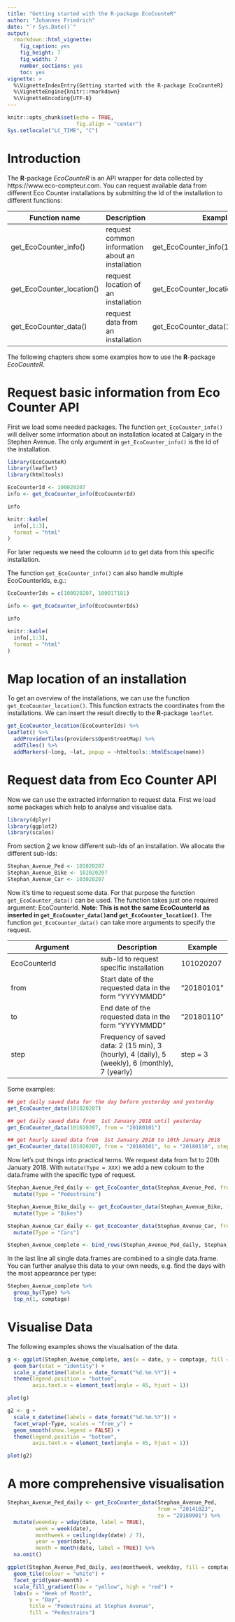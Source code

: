 ```yaml
---
title: "Getting started with the R-package EcoCounteR"
author: "Johannes Friedrich"
date: "`r Sys.Date()`"
output: 
  rmarkdown::html_vignette:
    fig_caption: yes
    fig_height: 7
    fig_width: 7
    number_sections: yes
    toc: yes
vignette: >
  %\VignetteIndexEntry{Getting started with the R-package EcoCounteR}
  %\VignetteEngine{knitr::rmarkdown}
  %\VignetteEncoding{UTF-8}
---
```

```r
knitr::opts_chunk$set(echo = TRUE, 
                      fig.align = "center")
Sys.setlocale("LC_TIME", "C")
```

# Introduction

The **R**-package *EcoCounteR* is an API wrapper for data collected by https://www.eco-compteur.com. You can request available data from different Eco Counter installations by submitting the Id of the installation to different functions:

Function name       | Description                                        | Example
--------------------|----------------------------------------------------| -------
get_EcoCounter_info() | request common information about an installation  | get_EcoCounter_info(100020207)
get_EcoCounter_location() | request location of an installation  | get_EcoCounter_location(100020207)
get_EcoCounter_data() | request data from an installation  | get_EcoCounter_data(101020207)

The following chapters show some examples how to use the **R**-package *EcoCounteR*.

# Request basic information from Eco Counter API <a id="basic_information"></a>

First we load some needed packages. The function `get_EcoCounter_info()` will deliver some information about an installation located at Calgary in the Stephen Avenue. The only argument in `get_EcoCounter_info()` is the Id of the installation.

```r
library(EcoCounteR)
library(leaflet)
library(htmltools)

EcoCounterId <- 100020207
info <- get_EcoCounter_info(EcoCounterId)
```


```r
info
```

```r
knitr::kable(
  info[,1:3],
  format = "html"
)
```


For later requests we need the coloumn `id` to get data from this specific installation.

The function `get_EcoCounter_info()` can also handle multiple EcoCounterIds, e.g.:

```r
EcoCounterIds = c(100020207, 100017181)

info <- get_EcoCounter_info(EcoCounterIds)
```

```r
info
```

```r
knitr::kable(
  info[,1:3],
  format = "html"
)
```

# Map location of an installation

To get an overview of the installations, we can use the function `get_EcoCounter_location()`. This function extracts the coordinates from the installations. We can insert the result directly to the **R**-package `leaflet`.


```r
get_EcoCounter_location(EcoCounterIds) %>% 
leaflet() %>%
  addProviderTiles(providers$OpenStreetMap) %>% 
  addTiles() %>%  
  addMarkers(~long, ~lat, popup = ~htmltools::htmlEscape(name))
```

# Request data from Eco Counter API

Now we can use the extracted information to request data. First we load some packages which help to analyse and visualise data.

```r
library(dplyr)
library(ggplot2)
library(scales)
```

From section [2](#basic_information) we know different sub-Ids of an installation. We allocate the different sub-Ids:

```r
Stephan_Avenue_Ped <- 101020207
Stephan_Avenue_Bike <- 102020207
Stephan_Avenue_Car <- 103020207
```

Now it's time to request some data. For that purpose the function `get_EcoCounter_data()` can be used. The function takes just one required argument: EcoCounterId. **Note: This is not the same EcoCounterId as inserted in `get_EcoCounter_data()`and `get_EcoCounter_location()`**.
The function `get_EcoCounter_data()` can take more arguments to specify the request. 

| Argument                       | Description | Example |
|--------------------------------| -----------------------------| ------------------ |
| EcoCounterId | sub-Id to request specific installation | 101020207 |
| from | Start date of the requested data in the form "YYYYMMDD" | "20180101" |
| to | End date  of the requested data in the form "YYYYMMDD" | "20180110" |
| step | Frequency of saved data: 2 (15 min), 3 (hourly), 4 (daily), 5 (weekly), 6 (monthly), 7 (yearly) | step = 3|

Some examples:

```r
## get daily saved data for the day before yesterday and yesterday
get_EcoCounter_data(101020207)

## get daily saved data from  1st January 2018 until yesterday 
get_EcoCounter_data(101020207, from = "20180101")

## get hourly saved data from  1st January 2018 to 10th January 2018 
get_EcoCounter_data(101020207, from = "20180101", to = "20180110", step = 3)
```

Now let's put things into practical terms. 
We request data from 1st to 20th January 2018. With `mutate(Type = XXX)` we add a new coloum to the data.frame with the specific type of request.

```r
Stephan_Avenue_Ped_daily <- get_EcoCounter_data(Stephan_Avenue_Ped, from = "20180101", to = "20180120") %>% 
  mutate(Type = "Pedestrains")

Stephan_Avenue_Bike_daily <- get_EcoCounter_data(Stephan_Avenue_Bike, from = "20180101", to = "20180120") %>% 
  mutate(Type = "Bikes")

Stephan_Avenue_Car_daily <- get_EcoCounter_data(Stephan_Avenue_Car, from = "20180101", to = "20180120") %>% 
  mutate(Type = "Cars")

Stephen_Avenue_complete <- bind_rows(Stephan_Avenue_Ped_daily, Stephan_Avenue_Bike_daily, Stephan_Avenue_Car_daily)
```

In the last line all single data.frames are combined to a single data.frame. You can further analyse this data to your own needs, e.g. find the days with the most appearance per type:

```r
Stephen_Avenue_complete %>% 
  group_by(Type) %>% 
  top_n(1, comptage)
```

# Visualise Data

The following examples shows the visualisation of the data.

```r
g <- ggplot(Stephen_Avenue_complete, aes(x = date, y = comptage, fill = Type)) +
  geom_bar(stat = "identity") +
  scale_x_datetime(labels = date_format("%d.%m.%Y")) +
  theme(legend.position = "bottom",
        axis.text.x = element_text(angle = 45, hjust = 1))

plot(g)

g2 <- g +
  scale_x_datetime(labels = date_format("%d.%m.%Y")) +
  facet_wrap(~Type, scales = "free_y") +
  geom_smooth(show.legend = FALSE) + 
  theme(legend.position = "bottom",
        axis.text.x = element_text(angle = 45, hjust = 1))

plot(g2)
```

# A more comprehensive visualisation

```r
Stephan_Avenue_Ped_daily <- get_EcoCounter_data(Stephan_Avenue_Ped, 
                                                from = "20141023", 
                                                to = "20180901") %>% 
  mutate(weekday = wday(date, label = TRUE),
         week = week(date),
         monthweek = ceiling(day(date) / 7),
         year = year(date),
         month = month(date, label = TRUE)) %>% 
  na.omit()

```


```r
ggplot(Stephan_Avenue_Ped_daily, aes(monthweek, weekday, fill = comptage)) + 
  geom_tile(colour = "white") + 
  facet_grid(year~month) + 
  scale_fill_gradient(low = "yellow", high = "red") +
  labs(x = "Week of Month",
       y = "Day",
       title = "Pedestrains at Stephan Avenue",
       fill = "Pedestrains")
```

